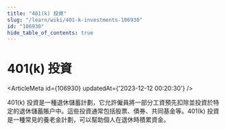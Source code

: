 ```yaml
---
title: "401(k) 投資"
slug: "/learn/wiki/401-k-investments-106930"
id: "106930"
hide_table_of_contents: true
---
```



# 401(k) 投資

<ArticleMeta id={106930} updatedAt={'2023-12-12 00:20:30'} />
<div className='border-solid border-b border-t-0 my-4 border-[var(--ifm-color-gray-300)]' />

401(k) 投資是一種退休儲蓄計劃，它允許僱員將一部分工資預先扣除並投資於特定的退休儲蓄賬户中。這些投資通常包括股票、債券、共同基金等。401(k) 投資是一種常見的養老金計劃，可以幫助個人在退休時積累資金。
